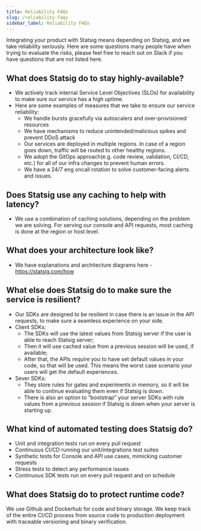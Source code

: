 ```yaml
---
title: Reliability FAQs
slug: /reliability-faqs
sidebar_label: Reliability FAQs
---
```


Integrating your product with Statsig means depending on Statsig, and we take reliability seriously. Here are some questions many people have when trying to evaluate the risks, please feel free to reach out on Slack if you have questions that are not listed here.

## What does Statsig do to stay highly-available?
- We actively track internal Service Level Objectives (SLOs) for availability to make sure our service has a high uptime.
- Here are some examples of measures that we take to ensure our service reliability:
    - We handle bursts gracefully via autoscalers and over-provisioned resources
    - We have mechanisms to reduce unintended/malicious spikes and prevent DDoS attack
    - Our services are deployed in multiple regions. In case of a region goes down, traffic will be routed to other healthy regions.
    - We adopt the GitOps approach(e.g. code review, validation, CI/CD, etc.) for all of our infra changes to prevent human errors.
    - We have a 24/7 eng oncall rotation to solve customer-facing alerts and issues.

## Does Statsig use any caching to help with latency?
- We use a combination of caching solutions, depending on the problem we are solving. For serving our console and API requests, most caching is done at the region or host level.

## What does your architecture look like?
- We have explanations and architecture diagrams here - https://statsig.com/how

## What else does Statsig do to make sure the service is resilient?
- Our SDKs are designed to be resilient in case there is an issue in the API requests, to make sure a seamless experience on your side.
- Client SDKs:
    - The SDKs will use the latest values from Statsig server if the user is able to reach Statsig server;
    - Then it will use cached value from a previous session will be used, if available;
    - After that, the APIs require you to have set default values in your code, so that will be used. This means the worst case scenario your users will get the default experiences.
- Sever SDKs:
    - They store rules for gates and experiments in memory, so it will be able to continue evaluating them even if Statsig is down.
    - There is also an option to “bootstrap” your server SDKs with rule values from a previous session if Statsig is down when your server is starting up.

## What kind of automated testing does Statsig do?
- Unit and integration tests run on every pull request
- Continuous CI/CD running our unit/integrations test suites
- Synthetic tests for Console and API use cases, mimicking customer requests
- Stress tests to detect any performance issues
- Continuous SDK tests run on every pull request and on schedule

## What does Statsig do to protect runtime code?
We use Github and Dockerhub for code and binary storage. We keep track of the entire CI/CD process from source code to production deployment with traceable versioning and binary verification.
